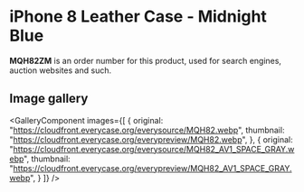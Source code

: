 
# iPhone 8 Leather Case - Midnight Blue

<Callout type='info' emoji='👉🏻'>**MQH82ZM** is an order number for this product, used for search engines, auction websites and such.</Callout>

## Image gallery

<GalleryComponent
    images={[
      {
        original: "https://cloudfront.everycase.org/everysource/MQH82.webp",
        thumbnail: "https://cloudfront.everycase.org/everypreview/MQH82.webp",
      },
      {
        original: "https://cloudfront.everycase.org/everysource/MQH82_AV1_SPACE_GRAY.webp",
        thumbnail: "https://cloudfront.everycase.org/everypreview/MQH82_AV1_SPACE_GRAY.webp",
      }
    ]}
  />
